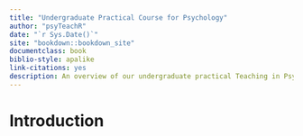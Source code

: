 ```yaml
--- 
title: "Undergraduate Practical Course for Psychology"
author: "psyTeachR"
date: "`r Sys.Date()`"
site: "bookdown::bookdown_site"
documentclass: book
biblio-style: apalike
link-citations: yes
description: An overview of our undergraduate practical Teaching in Psychology using R and the Tidyverse for reproducible data analysis and open educational practices and in our pedadogical approach
---
```


# Introduction



